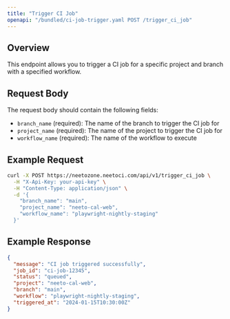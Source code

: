 ```yaml
---
title: "Trigger CI Job"
openapi: "/bundled/ci-job-trigger.yaml POST /trigger_ci_job"
---
```



<SubdomainInfo />

## Overview

This endpoint allows you to trigger a CI job for a specific project and branch with a specified workflow.

## Request Body

The request body should contain the following fields:

- `branch_name` (required): The name of the branch to trigger the CI job for
- `project_name` (required): The name of the project to trigger the CI job for
- `workflow_name` (required): The name of the workflow to execute

## Example Request

```bash
curl -X POST https://neetozone.neetoci.com/api/v1/trigger_ci_job \
  -H "X-Api-Key: your-api-key" \
  -H "Content-Type: application/json" \
  -d '{
    "branch_name": "main",
    "project_name": "neeto-cal-web",
    "workflow_name": "playwright-nightly-staging"
  }'
```

## Example Response

```json
{
  "message": "CI job triggered successfully",
  "job_id": "ci-job-12345",
  "status": "queued",
  "project": "neeto-cal-web",
  "branch": "main",
  "workflow": "playwright-nightly-staging",
  "triggered_at": "2024-01-15T10:30:00Z"
}
```
